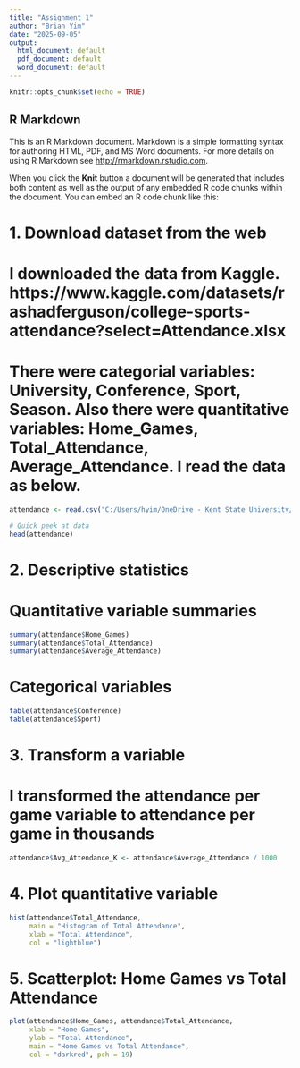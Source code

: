 ---
title: "Assignment 1"
author: "Brian Yim"
date: "2025-09-05"
output:
  html_document: default
  pdf_document: default
  word_document: default
---

```{r setup, include=FALSE}
knitr::opts_chunk$set(echo = TRUE)
```

## R Markdown

This is an R Markdown document. Markdown is a simple formatting syntax for authoring HTML, PDF, and MS Word documents. For more details on using R Markdown see <http://rmarkdown.rstudio.com>.

When you click the **Knit** button a document will be generated that includes both content as well as the output of any embedded R code chunks within the document. You can embed an R code chunk like this:

# 1. Download dataset from the web
# I downloaded the data from Kaggle. https://www.kaggle.com/datasets/rashadferguson/college-sports-attendance?select=Attendance.xlsx 
# There were categorial variables: University, Conference, Sport, Season. Also there were quantitative variables: Home_Games, Total_Attendance, Average_Attendance. I read the data as below.

```{r}
attendance <- read.csv("C:/Users/hyim/OneDrive - Kent State University/Desktop/New folder/attendance.csv")
```

```{r}
# Quick peek at data
head(attendance)
```


# 2. Descriptive statistics
# Quantitative variable summaries
```{r}
summary(attendance$Home_Games)
summary(attendance$Total_Attendance)
summary(attendance$Average_Attendance)
```
# Categorical variables
```{r}
table(attendance$Conference)
table(attendance$Sport)
```

# 3. Transform a variable
# I transformed the attendance per game variable to attendance per game in thousands

```{r}
attendance$Avg_Attendance_K <- attendance$Average_Attendance / 1000
```

# 4. Plot quantitative variable
```{r}
hist(attendance$Total_Attendance,
     main = "Histogram of Total Attendance",
     xlab = "Total Attendance",
     col = "lightblue")
```
# 5. Scatterplot: Home Games vs Total Attendance
```{r}
plot(attendance$Home_Games, attendance$Total_Attendance,
     xlab = "Home Games",
     ylab = "Total Attendance",
     main = "Home Games vs Total Attendance",
     col = "darkred", pch = 19)
```


